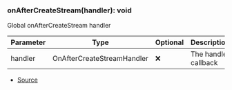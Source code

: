 ### onAfterCreateStream(handler): void
Global onAfterCreateStream handler



| Parameter | Type | Optional | Description |
| ----------- | ----------- | ----------- | ----------- |
| handler | OnAfterCreateStreamHandler | ❌ | The handler callback |


- [Source](https://github.com/Androz2091/discord-player/blob/e2a9cfc/packages/discord-player/src/hooks/stream/onAfterCreateStream.ts#L8)